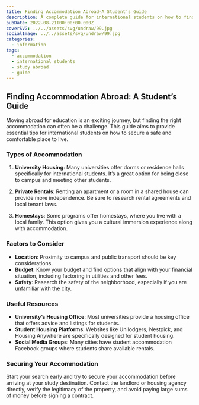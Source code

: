 ```yaml
---
title: Finding Accommodation Abroad-A Student’s Guide
description: A complete guide for international students on how to find accommodation abroad.
pubDate: 2022-08-21T00:00:00.000Z
coverSVG: ../../assets/svg/undraw/99.jpg
socialImage: ../../assets/svg/undraw/99.jpg
categories:
  - information
tags:
  - accommodation
  - international students
  - study abroad
  - guide
---
```



## Finding Accommodation Abroad: A Student’s Guide

Moving abroad for education is an exciting journey, but finding the right accommodation can often be a challenge. This guide aims to provide essential tips for international students on how to secure a safe and comfortable place to live.

### Types of Accommodation

1. **University Housing**: Many universities offer dorms or residence halls specifically for international students. It’s a great option for being close to campus and meeting other students.

2. **Private Rentals**: Renting an apartment or a room in a shared house can provide more independence. Be sure to research rental agreements and local tenant laws.

3. **Homestays**: Some programs offer homestays, where you live with a local family. This option gives you a cultural immersion experience along with accommodation.

### Factors to Consider

- **Location**: Proximity to campus and public transport should be key considerations.
- **Budget**: Know your budget and find options that align with your financial situation, including factoring in utilities and other fees.
- **Safety**: Research the safety of the neighborhood, especially if you are unfamiliar with the city.

### Useful Resources

- **University’s Housing Office**: Most universities provide a housing office that offers advice and listings for students.
- **Student Housing Platforms**: Websites like Unilodgers, Nestpick, and Housing Anywhere are specifically designed for student housing.
- **Social Media Groups**: Many cities have student accommodation Facebook groups where students share available rentals.

### Securing Your Accommodation

Start your search early and try to secure your accommodation before arriving at your study destination. Contact the landlord or housing agency directly, verify the legitimacy of the property, and avoid paying large sums of money before signing a contract.
